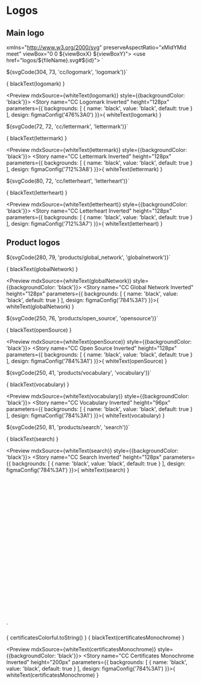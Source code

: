 
<Meta title="Assets/Logos" />

# Logos

## Main logo

  xmlns="http://www.w3.org/2000/svg"
  preserveAspectRatio="xMidYMid meet"
  viewBox="0 0 ${viewBoxX} ${viewBoxY}">
  <use href="logos/${fileName}.svg#${id}"></use>
</svg>`



${svgCode(304, 73, 'cc/logomark', 'logomark')}`

<Preview mdxSource={blackText(logomark)}>
  <Story name="CC Logomark" height="128px" parameters={{
    design: figmaConfig('1%3A13')
  }}>{
    blackText(logomark)
  }</Story>
</Preview>

<Preview mdxSource={whiteText(logomark)} style={{backgroundColor: 'black'}}>
  <Story name="CC Logomark Inverted" height="128px" parameters={{
    backgrounds: [
      { name: 'black', value: 'black', default: true }
    ],
    design: figmaConfig('476%3A0')
  }}>{
    whiteText(logomark)
  }</Story>
</Preview>

${svgCode(72, 72, 'cc/lettermark', 'lettermark')}`

<Preview mdxSource={blackText(lettermark)}>
  <Story name="CC Lettermark" height="128px" parameters={{
    design: figmaConfig('712%3A8')
  }}>{
    blackText(lettermark)
  }</Story>
</Preview>

<Preview mdxSource={whiteText(lettermark)} style={{backgroundColor: 'black'}}>
  <Story name="CC Lettermark Inverted" height="128px" parameters={{
    backgrounds: [
      { name: 'black', value: 'black', default: true }
    ],
    design: figmaConfig('712%3A8')
  }}>{
    whiteText(lettermark)
  }</Story>
</Preview>

${svgCode(80, 72, 'cc/letterheart', 'letterheart')}`

<Preview mdxSource={blackText(letterheart)}>
  <Story name="CC Letterheart" height="128px" parameters={{
    design: figmaConfig('712%3A7')
  }}>{
    blackText(letterheart)
  }</Story>
</Preview>

<Preview mdxSource={whiteText(letterheart)} style={{backgroundColor: 'black'}}>
  <Story name="CC Letterheart Inverted" height="128px" parameters={{
    backgrounds: [
      { name: 'black', value: 'black', default: true }
    ],
    design: figmaConfig('712%3A7')
  }}>{
    whiteText(letterheart)
  }</Story>
</Preview>

## Product logos

${svgCode(280, 79, 'products/global_network', 'globalnetwork')}`

<Preview mdxSource={blackText(globalNetwork)}>
  <Story name="CC Global Network" height="128px" parameters={{
    design: figmaConfig('784%3A1')
  }}>{
    blackText(globalNetwork)
  }</Story>
</Preview>

<Preview mdxSource={whiteText(globalNetwork)} style={{backgroundColor: 'black'}}>
  <Story name="CC Global Network Inverted" height="128px" parameters={{
    backgrounds: [
      { name: 'black', value: 'black', default: true }
    ],
    design: figmaConfig('784%3A1')
  }}>{
    whiteText(globalNetwork)
  }</Story>
</Preview>

${svgCode(250, 76, 'products/open_source', 'opensource')}`

<Preview mdxSource={blackText(openSource)}>
  <Story name="CC Open Source" height="128px" parameters={{
    design: figmaConfig('784%3A1')
  }}>{
    blackText(openSource)
  }</Story>
</Preview>

<Preview mdxSource={whiteText(openSource)} style={{backgroundColor: 'black'}}>
  <Story name="CC Open Source Inverted" height="128px" parameters={{
    backgrounds: [
      { name: 'black', value: 'black', default: true }
    ],
    design: figmaConfig('784%3A1')
  }}>{
    whiteText(openSource)
  }</Story>
</Preview>

${svgCode(250, 41, 'products/vocabulary', 'vocabulary')}`

<Preview mdxSource={blackText(vocabulary)}>
  <Story name="CC Vocabulary" height="96px" parameters={{
    design: figmaConfig('784%3A1')
  }}>{
     blackText(vocabulary)
  }</Story>
</Preview>

<Preview mdxSource={whiteText(vocabulary)} style={{backgroundColor: 'black'}}>
  <Story name="CC Vocabulary Inverted" height="96px" parameters={{
    backgrounds: [
      { name: 'black', value: 'black', default: true }
    ],
    design: figmaConfig('784%3A1')
  }}>{
    whiteText(vocabulary)
  }</Story>
</Preview>

${svgCode(250, 81, 'products/search', 'search')}`

<Preview mdxSource={blackText(search)}>
  <Story name="CC Search" height="128px" parameters={{
    design: figmaConfig('784%3A1')
  }}>{
    blackText(search)
  }</Story>
</Preview>

<Preview mdxSource={whiteText(search)} style={{backgroundColor: 'black'}}>
  <Story name="CC Search Inverted" height="128px" parameters={{
    backgrounds: [
      { name: 'black', value: 'black', default: true }
    ],
    design: figmaConfig('784%3A1')
  }}>{
    whiteText(search)
  }</Story>
</Preview>

<svg
  xmlns="http://www.w3.org/2000/svg"
  preserveAspectRatio="xMidYMid meet"
  viewBox="0 0 230 174">
  <use href="logos/products/certificates.svg#certificates"></use>
  <use href="logos/products/certificates.svg#${type}_dots"></use>
</svg>`


<Preview mdxSource={certificatesColorful}>
  <Story name="CC Certificates Colorful" height="200px" parameters={{
    design: figmaConfig('784%3A1')
  }}>{
    certificatesColorful.toString()
  }</Story>
</Preview>


<Preview mdxSource={blackText(certificatesMonochrome)}>
  <Story name="CC Certificates Monochrome" height="200px" parameters={{
    design: figmaConfig('784%3A1')
  }}>{
    blackText(certificatesMonochrome)
  }</Story>
</Preview>

<Preview mdxSource={whiteText(certificatesMonochrome)} style={{backgroundColor: 'black'}}>
  <Story name="CC Certificates Monochrome Inverted" height="200px" parameters={{
    backgrounds: [
      { name: 'black', value: 'black', default: true }
    ],
    design: figmaConfig('784%3A1')
  }}>{
    whiteText(certificatesMonochrome)
  }</Story>
</Preview>
